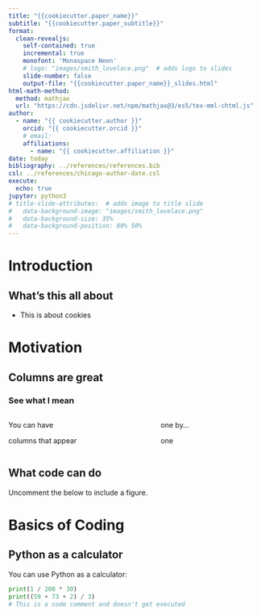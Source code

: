 ```yaml
---
title: "{{cookiecutter.paper_name}}"
subtitle: "{{cookiecutter.paper_subtitle}}"
format: 
  clean-revealjs:
    self-contained: true
    incremental: true
    monofont: 'Monaspace Neon'
    # logo: "images/smith_lovelace.png"  # adds logo to slides
    slide-number: false
    output-file: "{{cookiecutter.paper_name}}_slides.html"
html-math-method:
  method: mathjax
  url: "https://cdn.jsdelivr.net/npm/mathjax@3/es5/tex-mml-chtml.js"
author:
  - name: "{{ cookiecutter.author }}"
    orcid: "{{ cookiecutter.orcid }}"
    # email:
    affiliations:
      - name: "{{ cookiecutter.affiliation }}"
date: today
bibliography: ../references/references.bib
csl: ../references/chicago-author-date.csl
execute:
  echo: true
jupyter: python3
# title-slide-attributes:  # adds image to title slide
#   data-background-image: "images/smith_lovelace.png"
#   data-background-size: 35%
#   data-background-position: 80% 50%
---
```


# Introduction {background-color="#bb80bc" transition="fade-out"}

## What's this all about {transition="fade-in slide-out"}

- This is about cookies


# Motivation {background-color="#40666e" transition="fade-in fade-out"}

## Columns are great
### See what I mean {.nostretch}

:::: {.columns}
::: {.column}
::: {.fragment}
You can have
:::
::: {.fragment}
columns that appear
:::
:::

::: {.column}
::: {.fragment}
one by...
:::
::: {.fragment}
one
:::
:::
::::

## What code can do

Uncomment the below to include a figure.
<!-- ![This is a figure caption](../outputs/figure.pdf) -->

# Basics of Coding {background-color="#40666e" transition="fade-in fade-out"}

## Python as a calculator

::: {.fragment}
You can use Python as a calculator:
```python
print(1 / 200 * 30)
print((59 + 73 + 2) / 3)
# This is a code comment and doesn't get executed
```
:::
